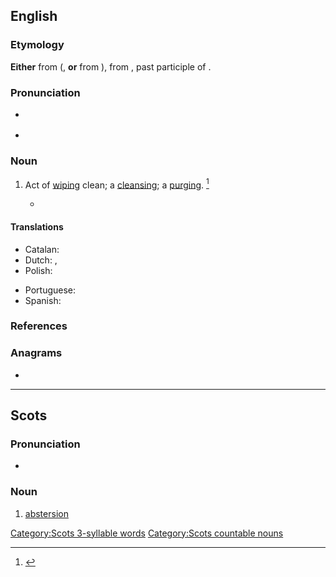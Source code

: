 {{also|abstersión}}
==English==

===Etymology===
'''Either''' from ({{etyl|fro|en}}, '''or''' from {{etyl|ML.|en}} {{m|la|abstertion}}), from {{etyl|la|en}} {{m|la|abstersus}}, past participle of {{m|la|abstergēo}}.

===Pronunciation===
* {{a|RP}} {{IPA|/æbˈstɜː.ʒn̩/|lang=en}}
* {{a|US}} {{IPA|/æbˈstɝ.ʒn̩/|/əbˈstɝ.ʒn̩/|/æbˈstɝ.ʃn̩/|/əbˈstɝ.ʃn̩/|lang=en}}

===Noun===
{{en-noun}}

# {{lb|en|archaic}} Act of [[wiping]] clean; a [[cleansing]]; a [[purging]]. {{defdate|First attested around 1350 to 1470.}}<ref name=SOED>{{R:SOED5|page=9}}</ref>
#* {{quote-book|author=[[w:Sir W. Scott|Sir W. Scott]]|passage=The task of ablution and '''abstersion''' being performed.}}

====Translations====
{{trans-top|the act of cleaning}}
* Catalan: {{t|ca|abstersió|f}}
* Dutch: {{t+|nl|reiniging|f}}, {{t+|nl|zuivering|f}}
* Polish: {{t+|pl|czyszczenie}}
{{trans-mid}}
* Portuguese: {{t|pt|abstersão|f}}
* Spanish: {{t+|es|abstersión|f}}
{{trans-bottom}}

===References===
<references/>

===Anagrams===
* {{anagrams|en|botanisers}}

----

==Scots==

===Pronunciation===
* {{IPA|/əbˈstɛrʃən/|lang=sco}}

===Noun===
{{sco-noun}}

# [[abstersion#English|abstersion]]

[[Category:Scots 3-syllable words]]
[[Category:Scots countable nouns]]